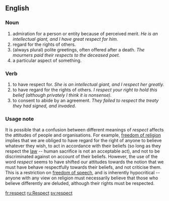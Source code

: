 ==English==

===Noun===
# admiration for a person or entity because of perceived merit. ''He is an intellectual giant, and I have great respect for him.''
# regard for the rights of others. 
# (always plural) polite greetings, often offered after a death. ''The mourners paid their respects to the deceased poet.'' 
# a particular aspect of something. 

===Verb===
# to have respect for. ''She is an intellectual giant, and I  respect her greatly.''
# to have regard for the rights of others. ''I respect your right to hold this belief (although privately I think it is nonsense).''
# to consent to abide by an agreement. ''They failed to respect the treaty they had signed, and invaded.''

===Usage note===
It is possible that a confusion between different meanings of ''respect'' affects the attitudes of people and organisations. For example, [[freedom of religion]] implies that we are obliged to have regard for the right of anyone to believe whatever they wish, to act in accordance with their beliefs (so long as they respect the [[law]] -- human sacrifice is not an acceptable act), and not to be discriminated against on account of their beliefs. However, the use of the word ''respect'' seems to have shifted our attitudes towards the notion that we must have behave respectfully towards their beliefs, and not criticise them. This is a restriction on [[freedom of speech]], and is inherently hypocritical -- anyone with any view on religion must necessarily believe that those who believe differently are deluded, although their rights must be respected.

[[fr:respect]]
[[ru:Respect]]
[[sv:respect]]